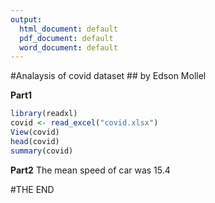 ```yaml
---
output:
  html_document: default
  pdf_document: default
  word_document: default
---
```

#Analaysis of covid dataset
## by Edson Mollel

**Part1**

```r
library(readxl)
covid <- read_excel("covid.xlsx")
View(covid)    
head(covid)
summary(covid)
```

**Part2**
The mean speed of car was 15.4

#THE END

